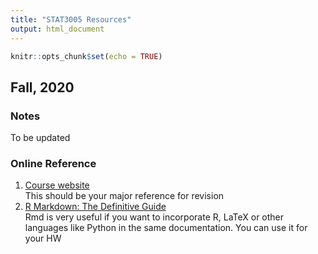 ```yaml
---
title: "STAT3005 Resources"
output: html_document
---
```


```r
knitr::opts_chunk$set(echo = TRUE)
```

## Fall, 2020

### Notes
To be updated

### Online Reference
1. [Course website](https://sites.google.com/site/kwchankeith/teaching/s3005-2021Fall)  
This should be your major reference for revision  
2. [R Markdown: The Definitive Guide](https://bookdown.org/yihui/rmarkdown/)  
Rmd is very useful if you want to incorporate R, LaTeX or other languages like Python in the same documentation. You can use it for your HW  